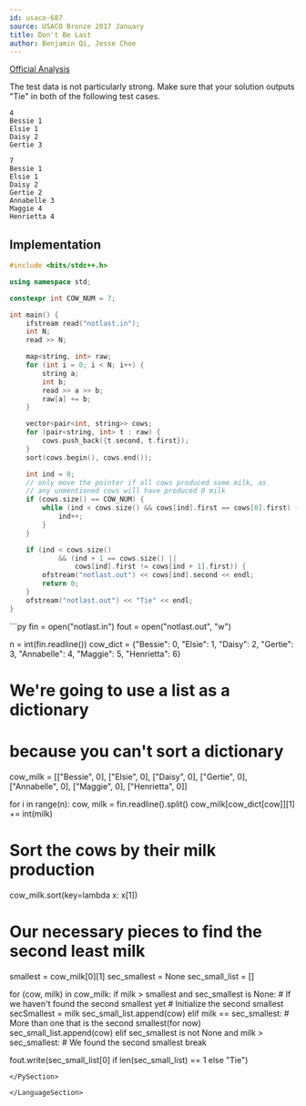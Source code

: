 ```yaml
---
id: usaco-687
source: USACO Bronze 2017 January
title: Don't Be Last
author: Benjamin Qi, Jesse Choe
---
```


[Official Analysis](http://www.usaco.org/current/data/sol_notlast_bronze_jan17.html)

The test data is not particularly strong. Make sure that your solution outputs
"Tie" in both of the following test cases.

```
4
Bessie 1
Elsie 1
Daisy 2
Gertie 3
```

```
7
Bessie 1
Elsie 1
Daisy 2
Gertie 2
Annabelle 3
Maggie 4
Henrietta 4
```

<LanguageSection>

<CPPSection>

## Implementation

```cpp
#include <bits/stdc++.h>

using namespace std;

constexpr int COW_NUM = 7;

int main() {
	ifstream read("notlast.in");
	int N;
	read >> N;

	map<string, int> raw;
	for (int i = 0; i < N; i++) {
		string a;
		int b;
		read >> a >> b;
		raw[a] += b;
	}

	vector<pair<int, string>> cows;
	for (pair<string, int> t : raw) {
		cows.push_back({t.second, t.first});
	}
	sort(cows.begin(), cows.end());

	int ind = 0;
	// only move the pointer if all cows produced some milk, as
	// any unmentioned cows will have produced 0 milk
	if (cows.size() == COW_NUM) {
		while (ind < cows.size() && cows[ind].first == cows[0].first) {
			ind++;
		}
	}

	if (ind < cows.size()
			&& (ind + 1 == cows.size() ||
				cows[ind].first != cows[ind + 1].first)) {
		ofstream("notlast.out") << cows[ind].second << endl;
		return 0;
	}
	ofstream("notlast.out") << "Tie" << endl;
}
```

</CPPSection>

<PySection>
```py
fin = open("notlast.in")
fout = open("notlast.out", "w")

n = int(fin.readline())
cow_dict = {"Bessie": 0,
           "Elsie": 1,
           "Daisy": 2,
           "Gertie": 3,
           "Annabelle": 4,
           "Maggie": 5,
           "Henrietta": 6}
# We're going to use a list as a dictionary
# because you can't sort a dictionary
cow_milk = [["Bessie", 0], ["Elsie", 0], ["Daisy", 0], ["Gertie", 0],
           ["Annabelle", 0], ["Maggie", 0], ["Henrietta", 0]]

for i in range(n):
	cow, milk = fin.readline().split()
	cow_milk[cow_dict[cow]][1] += int(milk)

# Sort the cows by their milk production
cow_milk.sort(key=lambda x: x[1])

# Our necessary pieces to find the second least milk
smallest = cow_milk[0][1]
sec_smallest = None
sec_small_list = []

for (cow, milk) in cow_milk:
	if milk > smallest and sec_smallest is None:
		# If we haven't found the second smallest yet
		# Initialize the second smallest
		secSmallest = milk
		sec_small_list.append(cow)
	elif milk == sec_smallest:
		# More than one that is the second smallest(for now)
		sec_small_list.append(cow)
	elif sec_smallest is not None and milk > sec_smallest:
		# We found the second smallest
		break

fout.write(sec_small_list[0] if len(sec_small_list) == 1 else "Tie")
```
</PySection>

</LanguageSection>
